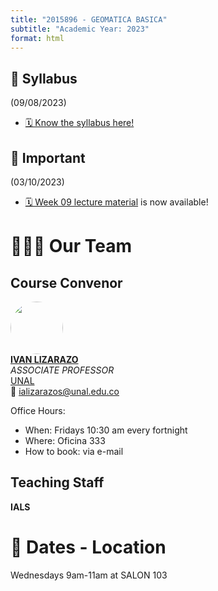 ```yaml
---
title: "2015896 - GEOMATICA BASICA"
subtitle: "Academic Year: 2023"
format: html
---
```


::: {.callout-important collapse=false}
## 📢 Syllabus

(09/08/2023)

- [🗓️ Know the syllabus here!](/2023/syllabus.qmd)

:::

::: {.callout-note collapse=false}
## 📢 Important

(03/10/2023)

- [🗓️ Week 09 lecture material](/2023/weeks/week09/page.qmd) is now available!

:::


# 🧑🏻‍🏫 Our Team

::: {.panel-tabset}
## Course Convenor


![](/figures/people/ials.png){fig-align="left" fig-alt="Photo of IVAN LIZARAZO" style="object-fit: cover;width:6em;height:6em;border-radius: 50%;"}  
**[IVAN LIZARAZO](#)** <br/>
_ASSOCIATE PROFESSOR_ <br/>
[UNAL](#)</a><br/>
📧 [ializarazos@unal.edu.co](mailto:)

Office Hours: 

- When: Fridays 10:30 am every fortnight
- Where: Oficina 333
- How to book: via e-mail

## Teaching Staff

**IALS**


:::

# 📍 Dates - Location

Wednesdays 9am-11am at SALON 103
